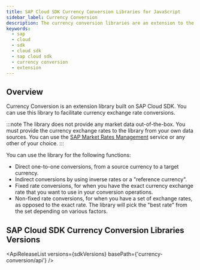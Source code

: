 ```yaml
---
title: SAP Cloud SDK Currency Conversion Libraries for JavaScript
sidebar_label: Currency Conversion
description: The currency conversion libraries are an extension to the SAP Cloud SDK. You can use this library to facilitate currency exchange rate conversion.
keywords:
  - sap
  - cloud
  - sdk
  - cloud sdk
  - sap cloud sdk
  - currency conversion
  - extension
---
```




## Overview

Currency Conversion is an extension library built on SAP Cloud SDK.
You can use this library to facilitate currency exchange rate conversions.

:::note
The library does not provide any market data out-of-the-box.
You must provide the currency exchange rates to the library from your own data sources.
You can use the [SAP Market Rates Management](https://www.sap.com/products/market-rates-management.html) service or any other of your choice.
:::

You can use the library for the following functions:

- Direct one-to-one conversions, from a source currency to a target currency.
- Indirect conversions by using inverse rates or a "reference currency".
- Fixed rate conversions, for when you have the exact currency exchange rate that you want to use in your conversion operations.
- Non-fixed rate conversions, for when you have a set of exchange rates, as opposed to the exact rate.
  The library will pick the "best rate" from the set depending on various factors.


## SAP Cloud SDK Currency Conversion Libraries Versions

<!-- vale off -->

<ApiReleaseList versions={sdkVersions} basePath={'currency-conversion/api'} />

<!-- vale on -->
